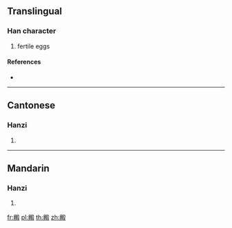 ==Translingual==

===Han character===
{{Han char|rn=79|rad=殳|as=12|sn=16|four=77247|canj=HHSLE}}

# fertile eggs

====References====
* {{Han ref|kx=0587.220|dkj=16681|dj=0979.240|hdz=32166.150|uh=6BC8|ud=27592|bh=E9E4|bd=59876}}

----

==Cantonese==

===Hanzi===
{{yue-hanzi|jyut=|y=dyun6}}

# {{defn|lang=yue|sort=殳12}}

----

==Mandarin==

===Hanzi===
{{cmn-hanzi|pin=[[duàn]] ([[duan4]])|wg=tuan<sup>4</sup>}}

# {{defn|lang=cmn|sort=殳12}}

[[fr:毈]]
[[pl:毈]]
[[th:毈]]
[[zh:毈]]